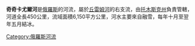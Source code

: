 '''奇奇卡尤爾河'''是[[俄羅斯|俄羅斯]]的河流，屬於[[丘雷姆河|丘雷姆河]]的右支流，由[[托木斯克州|托木斯克州]]負責管轄，河道全長450公里，流域面積6,150平方公里，河水主要來自融雪，每年十月至翌年五月結冰。

{{Russia-geo-stub}}
[[Category:俄羅斯河流|Category:俄羅斯河流]]
